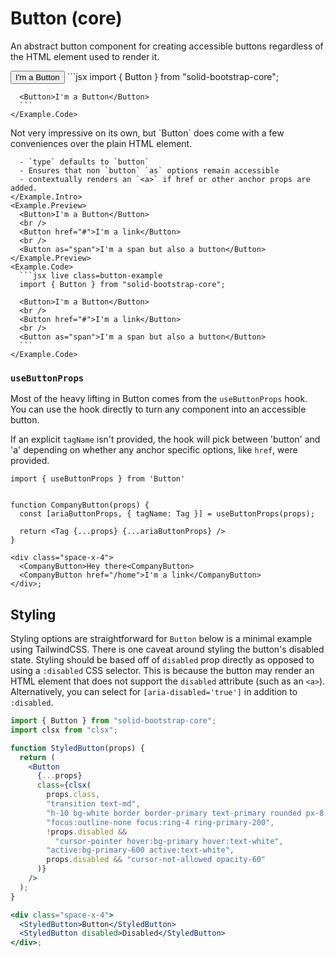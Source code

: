 
# Button (core)

<p class="lead">
  An abstract button component for creating accessible buttons regardless of the HTML
  element used to render it.
</p>

<div class="row gy-5 pt-3">

  <Example title="Basic Example">
    <Example.Preview>
      <Button>I'm a Button</Button>
    </Example.Preview>
    <Example.Code>
      ```jsx
      import { Button } from "solid-bootstrap-core";

      <Button>I'm a Button</Button>
      ```
    </Example.Code>
  </Example>

  <Example>
    <Example.Intro>
      Not very impressive on its own, but `Button` does come with a few conveniences
      over the plain HTML element.

      - `type` defaults to `button`
      - Ensures that non `button` `as` options remain accessible
      - contextually renders an `<a>` if href or other anchor props are added.
    </Example.Intro>
    <Example.Preview>
      <Button>I'm a Button</Button>
      <br />
      <Button href="#">I'm a link</Button>
      <br />
      <Button as="span">I'm a span but also a button</Button>
    </Example.Preview>
    <Example.Code>
      ```jsx live class=button-example
      import { Button } from "solid-bootstrap-core";

      <Button>I'm a Button</Button>
      <br />
      <Button href="#">I'm a link</Button>
      <br />
      <Button as="span">I'm a span but also a button</Button>
      ```
    </Example.Code>
  </Example>
</div>

  ### `useButtonProps`

  Most of the heavy lifting in Button comes from the `useButtonProps` hook. You
  can use the hook directly to turn any component into an accessible button.

  If an explicit `tagName` isn't provided, the hook will pick between 'button' and 'a'
  depending on whether any anchor specific options, like `href`, were provided.

  ```tsx
  import { useButtonProps } from 'Button'


  function CompanyButton(props) {
    const [ariaButtonProps, { tagName: Tag }] = useButtonProps(props);

    return <Tag {...props} {...ariaButtonProps} />
  }

  <div class="space-x-4">
    <CompanyButton>Hey there<CompanyButton>
    <CompanyButton href="/home">I'm a link</CompanyButton>
  </div>;
  ```

  ## Styling

  Styling options are straightforward for `Button` below is a minimal example using TailwindCSS.
  There is one caveat around styling the button's disabled state. Styling should be based off
  of `disabled` prop directly as opposed to using a `:disabled` CSS selector.
  This is because the button may render an HTML element that does not support
  the `disabled` attribute (such as an `<a>`). Alternatively, you can select for `[aria-disabled='true']`
  in addition to `:disabled`.

  ```jsx live
  import { Button } from "solid-bootstrap-core";
  import clsx from "clsx";

  function StyledButton(props) {
    return (
      <Button
        {...props}
        class={clsx(
          props.class,
          "transition text-md",
          "h-10 bg-white border border-primary text-primary rounded px-8 mt-4 appearance-none text-center whitespace-no-wrap",
          "focus:outline-none focus:ring-4 ring-primary-200",
          !props.disabled &&
            "cursor-pointer hover:bg-primary hover:text-white",
          "active:bg-primary-600 active:text-white",
          props.disabled && "cursor-not-allowed opacity-60"
        )}
      />
    );
  }

  <div class="space-x-4">
    <StyledButton>Button</StyledButton>
    <StyledButton disabled>Disabled</StyledButton>
  </div>;
  ```

